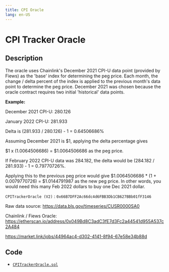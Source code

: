 ```yaml
---
title: CPI Oracle
lang: en-US
---
```

# CPI Tracker Oracle
## Description
The oracle uses Chainlink's December 2021 CPI-U data point (provided by Fiews) as the 'base' index for determining the peg price. Each month, the change / delta percent of the index is applied to the previous month's data point to determine the peg price. December 2021 was chosen because the oracle contract requires two initial 'historical' data points.

**Example:**

December 2021 CPI-U: 280.126

January 2022 CPI-U: 281.933

Delta is (281.933 / 280.126) - 1 = 0.64506686%

Assuming December 2021 is \$1, applying the delta percentage gives

\$1 x (1.0064506686) = \$1.0064506686 as the peg price.

If February 2022 CPI-U data was 284.182, the delta would be (284.182 / 281.933) - 1 = 0.79770726%.

Applying this to the previous peg price would give \$1.0064506686 * (1 + 0.0079770726) = \$1.0144791987 as the new peg price. In other words, you would need this many Feb 2022 dollars to buy one Dec 2021 dollar.

```CPITrackerOracle (V2)``` : ```0x66B7DFF2Ac66dc4d6FBB3Db1CB627BBb01fF3146```

Raw data source: https://data.bls.gov/timeseries/CUSR0000SA0

Chainlink / Fiews Oracle: https://etherscan.io/address/0x049Bd8C3adC3fE7d3Fc2a44541d955A537c2A484

 https://market.link/jobs/44964ac4-d302-4141-8f94-67e58e34b88d

## Code
- [```CPITrackerOracle.sol```](https://github.com/FraxFinance/frax-solidity/blob/master/src/hardhat/contracts/Oracle/CPITrackerOracle.sol)
